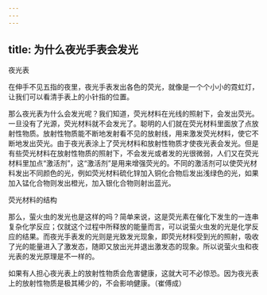```yaml
---
---
---
```

title: 为什么夜光手表会发光
---




夜光表



在伸手不见五指的夜里，夜光手表发出各色的荧光，就像是一个个小小的霓虹灯，让我们可以看清手表上的小针指的位置。

那么夜光表为什么会发光呢？我们知道，荧光材料在光线的照射下，会发出荧光。一旦没有了光源，荧光材料就不会发光了。聪明的人们就在荧光材料里面放了点放射性物质。放射性物质能不断地发射看不见的放射线，用来激发荧光材料，使它不断地发出荧光。由于夜光表涂上了荧光材料和放射性物质才使夜光表会发光。但是有些荧光材料在放射性物质的照射下，不会发光或者发的光很微弱，人们又在荧光材料里加点“激活剂”，这“激活剂”是用来增强荧光的。不同的激活剂可以使荧光材料发出不同颜色的光，例如荧光材料硫化锌加入铜化合物后发出浅绿色的光，如果加入锰化合物则发出橙光，加入银化合物则射出蓝光。

荧光材料的结构



那么，萤火虫的发光也是这样的吗？简单来说，这是荧光素在催化下发生的一连串复杂化学反应；仅就这个过程中所释放的能量而言，可以说萤火虫发的光是化学反应的结果。而夜光手表发的光则是光致发光现象，即荧光材料受到光的照射，吸收了光的能量进入了激发态，随即又放出光并退出激发态的现象。所以说萤火虫和夜光表的发光原理是不一样的。

如果有人担心夜光表上的放射性物质会危害健康，这就大可不必惊恐。因为夜光表上的放射性物质是极其稀少的，不会影响健康。（崔傅成）